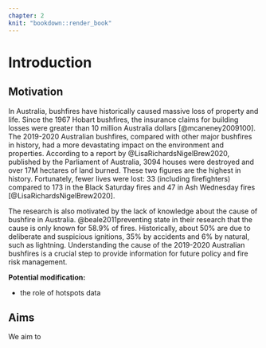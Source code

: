```yaml
---
chapter: 2
knit: "bookdown::render_book"
---
```


# Introduction {#ch:introduction}

## Motivation

In Australia, bushfires have historically caused massive loss of property and life. Since the 1967 Hobart bushfires, the insurance claims for building losses were greater than 10 million Australia dollars [@mcaneney2009100]. <!-- McAneney, Chen and Pitman (2009) show in their research that the average number of buildings had been destroyed by bushfire per year is 84, accounting for 20% of total building losses in hazard events.--> The 2019-2020 Australian bushfires, compared with other major bushfires in history, had a more devastating impact on the environment and properties.  According to a report by @LisaRichardsNigelBrew2020, published by the Parliament of Australia, 3094 houses were destroyed and over 17M hectares of land burned. These two figures are the highest in history. Fortunately, fewer lives were lost: 33 (including firefighters) compared to 173 in the Black Saturday fires and 47 in Ash Wednesday fires [@LisaRichardsNigelBrew2020].

The research is also motivated by the lack of knowledge about the cause of bushfire in Australia. @beale2011preventing state in their research that the cause is only known for 58.9% of fires. Historically, about 50% are due to deliberate and suspicious ignitions, 35% by accidents and 6% by natural, such as lightning. Understanding the cause of the 2019-2020 Australian bushfires is a crucial step to provide information for future policy and fire risk management.

**Potential modification:**

- the role of hotspots data

## Aims

We aim to 
